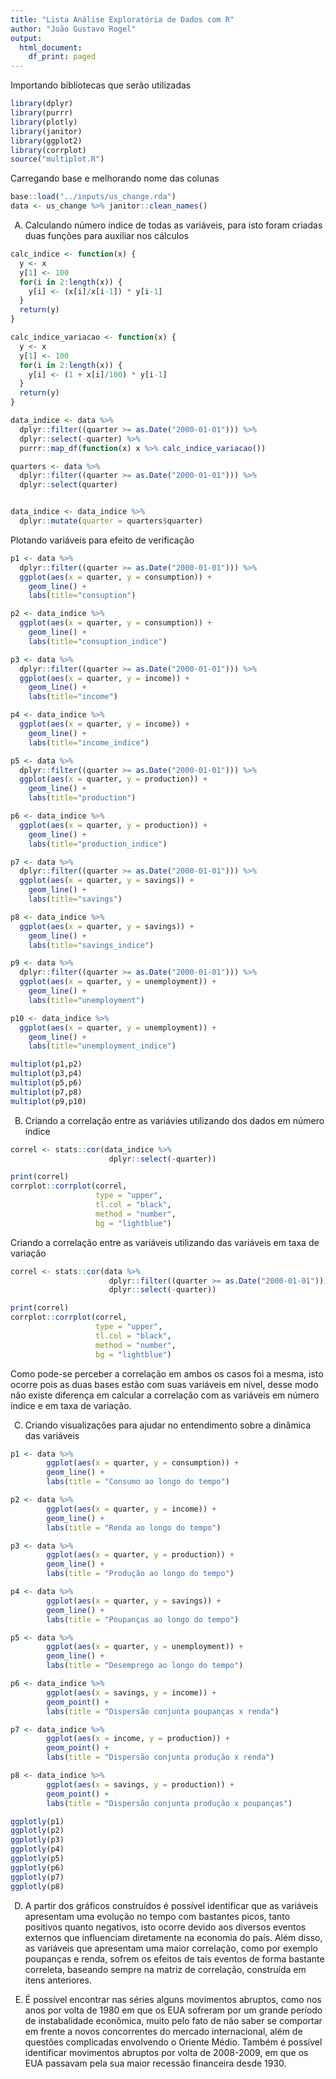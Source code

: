 ```yaml
---
title: "Lista Análise Exploratória de Dados com R"
author: "João Gustavo Rogel"
output:
  html_document:
    df_print: paged
---
```



Importando bibliotecas que serão utilizadas

```r
library(dplyr)
library(purrr)
library(plotly)
library(janitor)
library(ggplot2)
library(corrplot)
source("multiplot.R")
```

Carregando base e melhorando nome das colunas

```r
base::load("../inputs/us_change.rda")
data <- us_change %>% janitor::clean_names()
```

(A) Calculando número índice de todas as variáveis, para isto foram criadas duas funções para auxiliar nos cálculos

```r
calc_indice <- function(x) {
  y <- x
  y[1] <- 100
  for(i in 2:length(x)) {
    y[i] <- (x[i]/x[i-1]) * y[i-1]
  }
  return(y)
}

calc_indice_variacao <- function(x) {
  y <- x
  y[1] <- 100
  for(i in 2:length(x)) {
    y[i] <- (1 + x[i]/100) * y[i-1]
  }
  return(y)
}
```

```r
data_indice <- data %>% 
  dplyr::filter((quarter >= as.Date("2000-01-01"))) %>% 
  dplyr::select(-quarter) %>% 
  purrr::map_df(function(x) x %>% calc_indice_variacao())

quarters <- data %>%
  dplyr::filter((quarter >= as.Date("2000-01-01"))) %>% 
  dplyr::select(quarter)


data_indice <- data_indice %>% 
  dplyr::mutate(quarter = quarters$quarter)
```

Plotando variáveis para efeito de verificação

```r
p1 <- data %>% 
  dplyr::filter((quarter >= as.Date("2000-01-01"))) %>% 
  ggplot(aes(x = quarter, y = consumption)) + 
    geom_line() +
    labs(title="consuption")

p2 <- data_indice %>% 
  ggplot(aes(x = quarter, y = consumption)) + 
    geom_line() +
    labs(title="consuption_indice")

p3 <- data %>% 
  dplyr::filter((quarter >= as.Date("2000-01-01"))) %>% 
  ggplot(aes(x = quarter, y = income)) + 
    geom_line() +
    labs(title="income")

p4 <- data_indice %>% 
  ggplot(aes(x = quarter, y = income)) + 
    geom_line() +
    labs(title="income_indice")

p5 <- data %>% 
  dplyr::filter((quarter >= as.Date("2000-01-01"))) %>% 
  ggplot(aes(x = quarter, y = production)) + 
    geom_line() +
    labs(title="production")

p6 <- data_indice %>% 
  ggplot(aes(x = quarter, y = production)) + 
    geom_line() +
    labs(title="production_indice")

p7 <- data %>% 
  dplyr::filter((quarter >= as.Date("2000-01-01"))) %>% 
  ggplot(aes(x = quarter, y = savings)) + 
    geom_line() +
    labs(title="savings")

p8 <- data_indice %>% 
  ggplot(aes(x = quarter, y = savings)) + 
    geom_line() +
    labs(title="savings_indice")

p9 <- data %>% 
  dplyr::filter((quarter >= as.Date("2000-01-01"))) %>% 
  ggplot(aes(x = quarter, y = unemployment)) + 
    geom_line() +
    labs(title="unemployment")

p10 <- data_indice %>% 
  ggplot(aes(x = quarter, y = unemployment)) + 
    geom_line() +
    labs(title="unemployment_indice")

```

```r
multiplot(p1,p2)
multiplot(p3,p4)
multiplot(p5,p6)
multiplot(p7,p8)
multiplot(p9,p10)
```


(B) Criando a correlação entre as variávies utilizando dos dados em número índice

```r
correl <- stats::cor(data_indice %>% 
                      dplyr::select(-quarter))  
```

```r
print(correl)
corrplot::corrplot(correl,
                   type = "upper",
                   tl.col = "black",
                   method = "number",
                   bg = "lightblue")
```

Criando a correlação entre as variáveis utilizando das variáveis em taxa de variação

```r
correl <- stats::cor(data %>% 
                      dplyr::filter((quarter >= as.Date("2000-01-01"))) %>% 
                      dplyr::select(-quarter))
```

```r
print(correl)
corrplot::corrplot(correl,
                   type = "upper",
                   tl.col = "black",
                   method = "number",
                   bg = "lightblue")
```

Como pode-se perceber a correlação em ambos os casos foi a mesma, isto ocorre pois as duas bases estão com suas variáveis em nível, desse modo não existe diferença em calcular a correlação com as variáveis em número índice e em taxa de variação.

(C) Criando visualizações para ajudar no entendimento sobre a dinâmica das variáveis

```r

p1 <- data %>% 
        ggplot(aes(x = quarter, y = consumption)) + 
        geom_line() +
        labs(title = "Consumo ao longo do tempo")  

p2 <- data %>% 
        ggplot(aes(x = quarter, y = income)) + 
        geom_line() +
        labs(title = "Renda ao longo do tempo")  

p3 <- data %>% 
        ggplot(aes(x = quarter, y = production)) + 
        geom_line() +
        labs(title = "Produção ao longo do tempo")  

p4 <- data %>% 
        ggplot(aes(x = quarter, y = savings)) + 
        geom_line() +
        labs(title = "Poupanças ao longo do tempo")  

p5 <- data %>% 
        ggplot(aes(x = quarter, y = unemployment)) + 
        geom_line() +
        labs(title = "Desemprego ao longo do tempo")  

p6 <- data_indice %>% 
        ggplot(aes(x = savings, y = income)) +
        geom_point() +
        labs(title = "Dispersão conjunta poupanças x renda")  

p7 <- data_indice %>% 
        ggplot(aes(x = income, y = production)) +
        geom_point() +
        labs(title = "Dispersão conjunta produção x renda")  

p8 <- data_indice %>% 
        ggplot(aes(x = savings, y = production)) +
        geom_point() +
        labs(title = "Dispersão conjunta produção x poupanças")  

ggplotly(p1)
ggplotly(p2)
ggplotly(p3)
ggplotly(p4)
ggplotly(p5)
ggplotly(p6)
ggplotly(p7)
ggplotly(p8)
```

(D) A partir dos gráficos construídos é possível identificar que as variáveis apresentam  uma evolução no tempo com bastantes picos, tanto positivos quanto negativos, isto ocorre devido aos diversos eventos externos que influenciam diretamente na economia do país. Além disso, as variáveis que apresentam uma maior correlação, como por exemplo poupanças e renda, sofrem os efeitos de tais eventos de forma bastante correleta, baseando sempre na matriz de correlação, construída em itens anteriores.

(E) É possível encontrar nas séries alguns movimentos abruptos, como nos anos por volta de 1980 em que os EUA sofreram por um grande período de instabalidade econômica, muito pelo fato de não saber se comportar em frente a novos concorrentes do mercado internacional, além de questões complicadas envolvendo o Oriente Médio. Também é possível identificar movimentos abruptos por volta de 2008-2009, em que os EUA passavam pela sua maior recessão financeira desde 1930.


